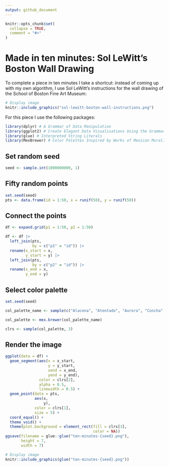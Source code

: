 ```yaml
---
output: github_document
---
```


<!-- README.md is generated from README.Rmd. Please edit that file -->

```r
knitr::opts_chunk$set(
  collapse = TRUE,
  comment = "#>"
)
```

# Made in ten minutes: Sol LeWitt's Boston Wall Drawing

<!-- badges: start -->
<!-- badges: end -->

To complete a piece in ten minutes I take a shortcut: instead of coming up with my own algorithm, I use Sol LeWitt's instructions for the wall drawing of the School of Boston Fine Art Museum:

```r
# Display image
knitr::include_graphics("sol-lewitt-boston-wall-instructions.png")
```
<!--[](sol-lewitt-boston-wall-instructions.png)-->

For this piece I use the following packages:
```r
library(dplyr) # A Grammar of Data Manipulation
library(ggplot2) # Create Elegant Data Visualisations Using the Grammar of Graphics
library(glue) # Interpreted String Literals
library(MexBrewer) # Color Palettes Inspired by Works of Mexican Muralists 
```

## Set random seed

```r
seed <- sample.int(1000000000, 1)
```

## Fifty random points

```r
set.seed(seed)
pts <- data.frame(id = 1:50, x = runif(50), y = runif(50))
```

## Connect the points

```r
df <- expand.grid(p1 = 1:50, p2 = 1:50)
```

```r
df <- df |>
  left_join(pts,
            by = c("p1" = "id")) |>
  rename(x_start = x,
         y_start = y) |>
  left_join(pts,
            by = c("p2" = "id")) |>
  rename(x_end = x,
         y_end = y)
```

## Select color palette

```r
set.seed(seed)

col_palette_name <- sample(c("Alacena", "Atentado", "Aurora", "Concha", "Frida", "Huida", "Maiz", "Ofrenda", "Revolucion", "Ronda", "Taurus1", "Taurus2", "Tierra", "Vendedora"), 1)

col_palette <- mex.brewer(col_palette_name)

clrs <- sample(col_palette, 3)
```

## Render the image

```r
ggplot(data = df) +
  geom_segment(aes(x = x_start,
                   y = y_start,
                   xend = x_end,
                   yend = y_end),
               color = clrs[2],
               alpha = 0.5,
               linewidth = 0.5) +
  geom_point(data = pts,
             aes(x,
                 y),
             color = clrs[1],
             size = 5) +
  coord_equal() +
  theme_void() +
  theme(plot.background = element_rect(fill = clrs[3],
                                       color = NA))
ggsave(filename = glue::glue("ten-minutes-{seed}.png"),
       height = 7,
       width = 7)
```

```r
# Display image
knitr::include_graphics(glue("ten-minutes-{seed}.png"))
```
